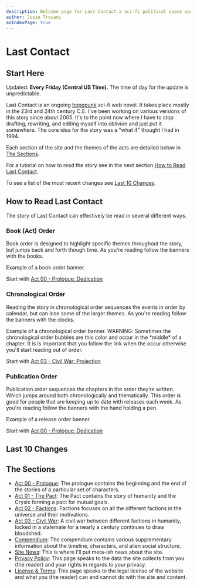```yaml
---
description: Welcome page for Last Contact a sci-fi political space opera. This page includes a list of all the most recent updates and has a description of everything.
author: Josie Troiani
asIndexPage: true
---
```

# Last Contact


## Start Here

Updated: **Every Friday (Central US Time).** The time of day for the update is unpredictable.

Last Contact is an ongoing [hopepunk](https://en.wikipedia.org/wiki/Hopepunk) sci-fi web novel. It takes place mostly in the 23rd and 24th century C.E. I've been working on various versions of this story since about 2005. It's to the point now where I have to stop drafting, rewriting, and editing myself into oblivion and just put it somewhere. The core idea for the story was a "what if" thought I had in 1994.

Each section of the site and the themes of the acts are detailed below in [The Sections](#the-sections).

For a tutorial on how to read the story see in the next section [How to Read Last Contact](#how-to-read-last-contact).

To see a list of the most recent changes see [Last 10 Changes](#last-10-changes).

## How to Read Last Contact

The story of Last Contact can effectively be read in several different ways.

### Book (Act) Order

Book order is designed to highlight specific themes throughout the story, but jumps back and forth though time. As you're reading follow the banners with the books.

<Callout type="info" emoji="️📖">
  Example of a book order banner.
</Callout>

Start with [Act 00 - Prologue: Dedication](./prologue/dedication.mdx)

### Chronological Order

Reading the story in chronological order sequences the events in order by calendar, but can lose some of the larger themes. As you're reading follow the banners with the clocks.

<Callout type="info" emoji="️🕰️">
    Example of a chronological order banner.
</Callout>

<Callout type="warning" emoji="🕰️⚠️">
    WARNING: Sometimes the chronological order bubbles are this color and occur in the *middle* of a chapter. It is is important that you follow the link when the occur otherwise you'll start reading out of order.
</Callout>

Start with [Act 03 - Civil War: Projection](./civilwar/projection.mdx#december-25-1984)

### Publication Order

Publication order sequences the chapters in the order they’re written. Which jumps around both chronologically and thematically. This order is good for people that are keeping up to date with releases each week. As you're reading follow the banners with the hand holding a pen.

<Callout type="info" emoji="️✍️">
    Example of a release order banner.
</Callout>

Start with [Act 00 - Prologue: Dedication](./prologue/dedication.mdx)

## Last 10 Changes

<Cards>
<Cards.Card
title = "Backdoor | Friday? New Chapter!"
href = "/civilwar/backdoor"
arrow
/>
<Cards.Card
title = "Polymer Twins | Friday? New Chapter!"
href = "/factions/polymertwins"
arrow
/>
<Cards.Card
title = "Representation | Friday? New Chapter!"
href = "/civilwar/representation"
arrow
/>
<Cards.Card
title = "Reignite | I'm Back! It's Friday!"
href = "/civilwar/reignite"
arrow
/>
<Cards.Card
title = "Projection | Friday? New Chapter!"
href = "/civilwar/projection"
arrow
/>
<Cards.Card
title = "Keeping Notes | Friday?! New Chapter!"
href = "/thepact/keepingnotes"
arrow
/>
<Cards.Card
title = "The Generals | Start of Act Three! New Chapter!"
href = "/civilwar/thegenerals"
arrow
/>
<Cards.Card
title = "Avalon | Friday? New Chapter!"
href = "/factions/avalon"
arrow
/>
<Cards.Card
title = "Connection | Friday? New Chapter!"
href = "/factions/connection"
arrow
/>
<Cards.Card
title = "Crysix Social Structure | Compendium"
href = "/compendium/crysixstructure"
arrow
/>
</Cards>

## The Sections

- [Act 00 - Prologue](./prologue): The prologue contains the beginning and the end of the stories of a particular set of characters.
- [Act 01 - The Pact](./thepact): The Pact contains the story of humanity and the Crysix forming a pact for mutual goals.
- [Act 02 - Factions](./factions): Factions focuses on all the different factions in the universe and their motivations.
- [Act 03 - Civil War](./civilwar): A civil war between different factions in humanity, locked in a stalemate for a nearly a century continues to draw bloodshed.
- [Compendium](./compendium): The compendium contains various supplementary information about the timeline, characters, and alien social structure.
- [Site News](./sitenews): This is where I'll put meta-ish news about the site.
- [Privacy Policy](./privacy.mdx): This page speaks to the data the site collects from you (the reader) and your rights in regards to your privacy.
- [License & Terms](./license.mdx): This page speaks to the legal license of the website and what you (the reader) can and cannot do with the site and content.
